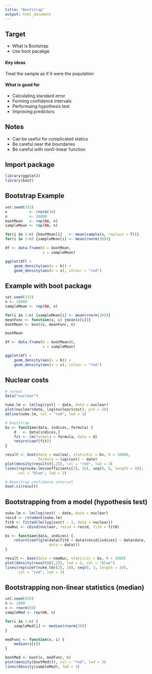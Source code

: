 ```yaml
---
title: "Bootstrap"
output: html_document
---
```


## Target

* What is Bootstrap
* Use boot pacakge

#### Key ideas

Treat the sample as if it were the population

#### What is good for

* Calculating standard error
* Forming confidence intervals
* Performaing hypothesis test
* Improving predictors

## Notes

* Can be useful for complicated statics
* Be careful near the boundaries
* Be careful with non0-linear function

## Import package
```r
library(ggplot2)
library(boot)
```

## Bootstrap Example
```r
set.seed(333)
x          <- rnorm(30)
n          <- 30000
bootMean   <- rep(NA, n)
sampleMean <- rep(NA, n)

for(i in 1:n) {bootMean[i]   <- mean(sample(x, replace = T))}
for(i in 1:n) {sampleMean[i] <- mean(rnorm(30))}

df <- data.frame(b = bootMean,
                 s = sampleMean)

ggplot(df) + 
    geom_density(aes(x = b)) +
    geom_density(aes(x = s), colour = "red")
```


## Example with boot package
```r
set.seed(333)
n <- 10000
sampleMean <- rep(NA, n)

for(i in 1:n) {sampleMean[i] <- mean(rnorm(30))}
meanFunc <- function(x, i) {mean(x[i])}
bootMean <- boot(x, meanFunc, n)

bootMean

df <- data.frame(b = bootMean$t,
                 s = sampleMean)

ggplot(df) + 
    geom_density(aes(x = b)) +
    geom_density(aes(x = s), colour = "red")
```

## Nuclear costs
```r
# normal
data("nuclear")

nuke.lm <- lm(log(cost) ~ date, data = nuclear)
plot(nuclear$date, log(nuclear$cost), pch = 20)
abline(nuke.lm, col = "red", lwd = 3)

# bootstrap
bs <- function(data, indices, formula) {
    d   <- data[indices,]
    fit <- lm(formula = formula, data = d)
    return(coef(fit))
}

result <- boot(data = nuclear, statistic = bs, R = 10000, 
               formula = log(cost) ~ date)
plot(density(result$t[,2]), col = "red", lwd = 3)
lines(rep(nuke.lm$coefficients[2], 10), seq(0, 8, length = 10),
      col = "blue", lwd = 3)

# Bootstrap confidence interval
boot.ci(result)
```

## Bootstrapping from a model (hypothesis test)
```r
nuke.lm <- lm(log(cost) ~ date, data = nuclear)
resid <- rstudent(nuke.lm)
fit0 <- fitted(lm(log(cost) ~ 1, data = nuclear))
newNuc <- cbind(nuclear, resid = resid, fit0 = fit0)

bs <- function(data, indices) {
    return(coef(glm(data$fit0 + data$resid[indices] ~ data$date, 
                    data = data)))
}

result <- boot(data = newNuc, statistic = bs, R = 1000)
plot(density(result$t[,2]), lwd = 2, col = "blue")
lines(rep(coef(nuke.lm)[2], 10), seq(0, 3, length = 10), 
      col = "red", lwd = 3)
```

## Bootstrapping non-linear statistics (median)
```r
set.seed(555)
n <- 1000
x <- rnorm(30)
sampleMed <- rep(NA, n)

for(i in 1:n) {
    sampleMed[i] <- median(rnorm(30))
}

medFunc <- function(x, i) {
    median(x[i])
}

bootMed <- boot(x, medFunc, n)
plot(density(bootMed$t), col = "red", lwd = 3)
lines(density(sampleMed), lwd = 3)
```

